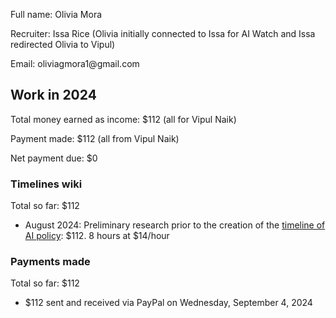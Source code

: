 Full name: Olivia Mora

Recruiter: Issa Rice (Olivia initially connected to Issa for AI Watch and Issa redirected Olivia to Vipul)

Email: oliviagmora1@gmail.com

==Work in 2024==

Total money earned as income: $112 (all for Vipul Naik)

Payment made: $112 (all from Vipul Naik)

Net payment due: $0

===Timelines wiki===

Total so far: $112

* August 2024: Preliminary research prior to the creation of the [https://timelines.issarice.com/wiki/Timeline_of_AI_policy timeline of AI policy]: $112. 8 hours at $14/hour

===Payments made===

Total so far: $112

* $112 sent and received via PayPal on Wednesday, September 4, 2024
